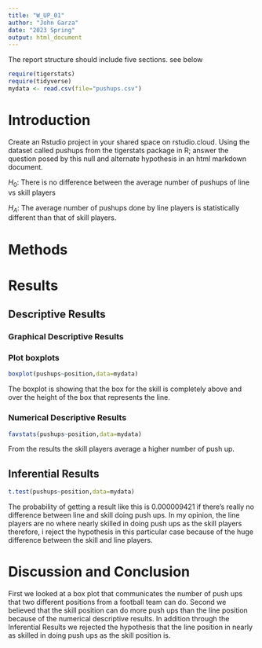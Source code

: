 ```yaml
---
title: "W_UP_01"
author: "John Garza"
date: "2023 Spring"
output: html_document
---
```




The report structure should include five sections.  see below



```r
require(tigerstats)
require(tidyverse)
mydata <- read.csv(file="pushups.csv")
```

# Introduction

<!--In this section you explain what you are trying to show. Where did the data come from? What is the research or other question you are trying to answer?!-->

Create an Rstudio project in your shared space on rstudio.cloud.  Using the dataset called pushups from the tigerstats package in R; answer the question posed by this null and alternate hypothesis in an html markdown document.

$H_0$: There is no difference between the average number of pushups of line vs skill players

$H_A$: The average number of pushups done by line players is statistically different than that of skill players.

# Methods

<!--Decide on your methods: use "variable analysis" or other appropriate descriptors. Make sure to choose at least one graphical method and at least one numerical method.!-->

# Results

<!--Divide this section into two sub-sections: One for your descriptive results and one for your inferential results.!-->

## Descriptive Results

### Graphical Descriptive Results

<!--Graphical results here. Make sure to show your code. Provide appropriate labels for axes, giving units if possible, and provide a good title for the graph, too. Use the graphical results to describe the patterns if any that exist in the data as focused toward the research question!-->

### Plot boxplots

```r
boxplot(pushups~position,data=mydata)
```
  
The boxplot is showing that the box for the skill is completely above and over the height of the box that represents the line.   


### Numerical Descriptive Results

<!--Numerical results go here. Use the numerical results to describe the patterns if any that exist in the data as focused toward the research question!-->
  
```r
favstats(pushups~position,data=mydata)
```
  
From the results the skill players average a higher number of push up.  
  
  
## Inferential Results

<!--State hypothesis clearly. Make sure your discussion of the inferential test covers all the aspects that the test output produces, such as test statistic, p-value etc. Make a decision about the null hypothesis, explain the assumptions on which the selected test/procedure was based, and why the chosen procedure satisfys the assumptions and is appropriate to answer the research question!-->
  
```r
t.test(pushups~position,data=mydata)
```
The probability of getting a result like this is 0.000009421 if there's really no difference between line and skill doing push ups. In my opinion, the line players are no where nearly skilled in doing push ups as the skill players therefore, i reject the hypothesis in this particular case because of the huge difference between the skill and line players.  
  
  
  
# Discussion and Conclusion
First we looked at a box plot that communicates the number of push ups that two different positions from a football team can do. Second we believed that the skill position can do more push ups than the line position because of the numerical descriptive results. In addition through the Inferential Results we rejected the hypothesis that the line position in nearly as skilled in doing push ups as the skill position is.    

